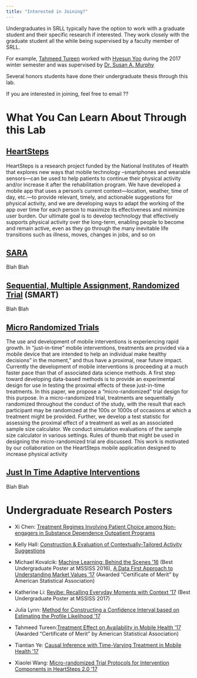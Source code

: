 ```yaml
---
title: "Interested in Joining?"
---
```


Undergraduates in SRLL typically have the option to work with a graduate student and their specific research if interested. They work closely with the graduate student all the while being supervised by a faculty member of SRLL. 

For example, [Tahmeed Tureen](https://sites.google.com/a/umich.edu/tahmeed-tureen/) worked with [Hyesun Yoo](http://www-personal.umich.edu/~yoohs/) during the 2017 winter semester and was supervised by [Dr. Susan A. Murphy](http://dept.stat.lsa.umich.edu/~samurphy/)

Several honors students have done their undergraduate thesis through this lab.

If you are interested in joining, feel free to email ??

# What You Can Learn About Through this Lab

## [HeartSteps](http://www.heartsteps.net/)
HeartSteps is a research project funded by the National Institutes of Health that explores new ways that mobile technology –smartphones and wearable sensors—can be used to help patients to continue their physical activity and/or increase it after the rehabilitation program. We have developed a mobile app that uses a person's current context—location, weather, time of day, etc.—to provide relevant, timely, and actionable suggestions for physical activity, and we are developing ways to adapt the working of the app over time for each person to maximize its effectiveness and minimize user burden. Our ultimate goal is to develop technology that effectively supports physical activity over the long-term, enabling people to become and remain active, even as they go through the many inevitable life transitions such as illness, moves, changes in jobs, and so on


## [SARA]()
Blah Blah


## [Sequential, Multiple Assignment, Randomized Trial]() (SMART)
Blah Blah

## [Micro Randomized Trials]()
The use and development of mobile interventions is experiencing rapid growth. In "just-in-time" mobile interventions, treatments are provided via a mobile device that are intended to help an individual make healthy decisions" in the moment," and thus have a proximal, near future impact. Currently the development of mobile interventions is proceeding at a much faster pace than that of associated data science methods. A first step toward developing data-based methods is to provide an experimental design for use in testing the proximal effects of these just-in-time treatments. In this paper, we propose a "micro-randomized" trial design for this purpose. In a micro-randomized trial, treatments are sequentially randomized throughout the conduct of the study, with the result that each participant may be randomized at the 100s or 1000s of occasions at which a treatment might be provided. Further, we develop a test statistic for assessing the proximal effect of a treatment as well as an associated sample size calculator. We conduct simulation evaluations of the sample size calculator in various settings. Rules of thumb that might be used in designing the micro-randomized trial are discussed. This work is motivated by our collaboration on the HeartSteps mobile application designed to increase physical activity


## [Just In Time Adaptive Interventions]()
Blah Blah


# Undergraduate Research Posters

- Xi Chen: [Treatment Regimes Involving Patient Choice among Non-engagers in Substance Dependence Outpatient Programs](http://dept.stat.lsa.umich.edu/~samurphy/nida/XiChenMSSISSPoster.pdf)

  
- Kelly Hall: [Construction & Evaluation of Contextually-Tailored Activity Suggestions](http://dept.stat.lsa.umich.edu/~samurphy/nida/3.22.17KellyHallMSSISS.pdf)

  
- Michael Kovalcik: [Machine Learning: Behind the Scenes '16](https://docs.google.com/viewer?a=v&pid=sites&srcid=dW1pY2guZWR1fG1pY2hhZWxfa292YWxjaWt8Z3g6Njg1NWIwYjU3ODk1NGIyZA) (Best Undergraduate Poster at MSSISS 2016), [A Data First Approach to Understanding Market Values '17](http://dept.stat.lsa.umich.edu/~samurphy/nida/MichaelKovalcikAdamy_mssiss.pdf) (Awarded "Certificate of Merit" by American Statistical Association)

  
- Katherine Li: [Revibe: Recalling Everyday Moments with Context '17](http://dept.stat.lsa.umich.edu/~samurphy/nida/KateLiMSSISS_poster2017.jpg) (Best Undergraduate Poster at MSSISS 2017)


- Julia Lynn: [Method for Constructing a Confidence Interval based on Estimating the Profile Likelihood '17](http://dept.stat.lsa.umich.edu/~samurphy/nida/JuliaLynnMSSISSposter.pdf)


- Tahmeed Tureen:[Treatment Effect on Availability in Mobile Health '17](http://dept.stat.lsa.umich.edu/~samurphy/nida/MSSISS_Poster_Tureen.pdf) (Awarded "Certificate of Merit" by American Statistical Association)


- Tiantian Ye: [Causal Inference with Time-Varying Treatment in Mobile Health '17](http://dept.stat.lsa.umich.edu/~samurphy/nida/TiantianYeMSSISS.pdf)

  
- Xiaolei Wang: [Micro-randomized Trial Protocols for Intervention Components in HeartSteps 2.0 '17](http://dept.stat.lsa.umich.edu/~samurphy/nida/XiaoleiWangMSSISSPoster.pdf)
  





